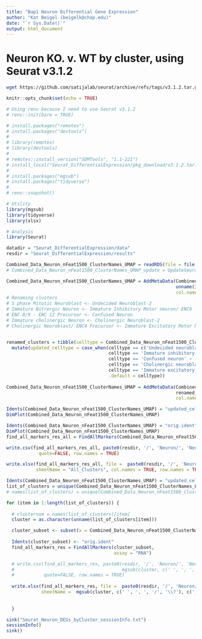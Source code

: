 ```yaml
---
title: "Bap1 Neuron Differential Gene Expression"
author: "Kat Beigel (beigelk@chop.edu)"
date: "`r Sys.Date()`"
output: html_document
---
```


# Neuron KO. v. WT by cluster, using Seurat v3.1.2

```bash

wget https://github.com/satijalab/seurat/archive/refs/tags/v3.1.2.tar.gz

```

```r
knitr::opts_chunk$set(echo = TRUE)

# Using renv because I need to use Seurat v3.1.2
# renv::init(bare = TRUE)

```

```r

# install.packages("remotes")
# install.packages("devtools")
# 
# library(remotes)
# library(devtools)
# 
# remotes::install_version("SDMTools", "1.1-221")
# install_local("Seurat_DifferentialExpression/pkg_download/v3.1.2.tar.gz")
# 
# install.packages("mgsub")
# install.packages("tidyverse")
#
# renv::snapshot()

```


```r

# Utility 
library(mgsub)
library(tidyverse)
library(xlsx)

# Analysis
library(Seurat)

```

```r

datadir = "Seurat_DifferentialExpression/data"
resdir = "Seurat_DifferentialExpression/results"

```

```r

Combined_Data_Neuron_nFeat1500_ClusterNames_UMAP = readRDS(file = file.path(datadir, "Combined_Data_Neuron_nFeat1500_ClusterNames_UMAP.rds"))
# Combined_Data_Neuron_nFeat1500_ClusterNames_UMAP_update = UpdateSeuratObject(Combined_Data_Neuron_nFeat1500_ClusterNames_UMAP)

Combined_Data_Neuron_nFeat1500_ClusterNames_UMAP = AddMetaData(Combined_Data_Neuron_nFeat1500_ClusterNames_UMAP,
                                                               unname(Idents(Combined_Data_Neuron_nFeat1500_ClusterNames_UMAP)),
                                                               col.name = "celltype")
# Renaming clusters
# S phase Mitotic Neuroblast <- Undecided Neuroblast-2
# Immature Nitrergic Neuron <- Immature Inhibitory Motor neuron/ ENC9
# ENC 8/9 - ENC 12 Precursor <- Confused Neuron
# Immature cholinergic Neuron <- Cholinergic Neuroblast-2
# Cholinergic Neuroblast/ ENC4 Precursor <- Immature Excitatory Motor Neuron/ENC4


renamed_clusters = tibble(celltype = Combined_Data_Neuron_nFeat1500_ClusterNames_UMAP@meta.data$celltype) %>%
  mutate(updated_celltype = case_when(celltype == c('Undecided neuroblast-2') ~ ('S phase mitotic neuroblast'),
                                      celltype == 'Immature inhibitory motor neuron/ENC9' ~ 'Immature nitrergic neuron',
                                      celltype == 'Confused neuron' ~ 'ENC8/9-ENC12 precursor', 
                                      celltype == 'Cholinergic neuroblast-2' ~ 'Immature cholinergic neuron', 
                                      celltype == 'Immature excitatory motor neuron/ENC4' ~ 'Cholinergic Neuroblast ENC4 precursor',
                                      .default = celltype))
         
Combined_Data_Neuron_nFeat1500_ClusterNames_UMAP = AddMetaData(Combined_Data_Neuron_nFeat1500_ClusterNames_UMAP,
                                                               renamed_clusters$updated_celltype,
                                                               col.name = "updated_celltype")

Idents(Combined_Data_Neuron_nFeat1500_ClusterNames_UMAP) = "updated_celltype"
DimPlot(Combined_Data_Neuron_nFeat1500_ClusterNames_UMAP)

Idents(Combined_Data_Neuron_nFeat1500_ClusterNames_UMAP) = "orig.ident"
DimPlot(Combined_Data_Neuron_nFeat1500_ClusterNames_UMAP)
find_all_markers_res_all = FindAllMarkers(Combined_Data_Neuron_nFeat1500_ClusterNames_UMAP, assay = "RNA")

write.csv(find_all_markers_res_all, paste0(resdir, '/', 'Neuron/', 'Neurons', '_', 'GeneExpression_ConditionsCompared_AllClusters', '.csv'),
            quote=FALSE, row.names = TRUE)

write.xlsx(find_all_markers_res_all, file =  paste0(resdir, '/', 'Neuron/', 'Neurons_GeneExpression_ConditionsCompared', '.xlsx'),
           sheetName = "All_Clusters", col.names = TRUE, row.names = TRUE, append = FALSE)

```

```r

Idents(Combined_Data_Neuron_nFeat1500_ClusterNames_UMAP) = "updated_celltype"
list_of_clusters = unique(Combined_Data_Neuron_nFeat1500_ClusterNames_UMAP@meta.data$updated_celltype)
# names(list_of_clusters) = unique(Combined_Data_Neuron_nFeat1500_ClusterNames_UMAP@meta.data$seurat_clusters)

for (item in 1:length(list_of_clusters)) {
  
  # clusternum = names(list_of_clusters)[item]
  cluster = as.character(unname(list_of_clusters[item]))

  cluster_subset <- subset(x = Combined_Data_Neuron_nFeat1500_ClusterNames_UMAP, idents = cluster)
  
  Idents(cluster_subset) <- "orig.ident"
  find_all_markers_res = FindAllMarkers(cluster_subset,
                                        assay = "RNA")

  # write.csv(find_all_markers_res, paste0(resdir, '/', 'Neuron/', 'Neurons_GeneExpression_ConditionsCompared', '_',
  #                                        mgsub(cluster, c(' ', ', ', '/'), c('_', '_', '_')), '.csv'),
  #           quote=FALSE, row.names = TRUE)
  
  write.xlsx(find_all_markers_res, file =  paste0(resdir, '/', 'Neuron/', 'Neurons_GeneExpression_ConditionsCompared', '.xlsx'),
             sheetName =  mgsub(cluster, c(' ', ', ', '/', '\\?'), c('_', '_', '_', '')), col.names = TRUE, row.names = TRUE, append = TRUE)
  
  
  }

```





```r
sink("Seurat_Neuron_DEGs_byCluster_sessionInfo.txt")
sessionInfo()
sink()
```
